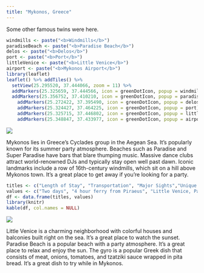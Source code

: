 ```yaml
---
title: "Mykonos, Greece"
---
```


Some other famous twins were here.

```r
windmills <- paste("<b>Windmills</b>")
paradiseBeach <- paste("<b>Paradise Beach</b>")
delos <- paste("<b>Delos</b>")
port <- paste("<b>Port</b>")
littleVenice <- paste("<b>Little Venice</b>")
airport <- paste("<b>Mykonos Airport</b>")
library(leaflet)
leaflet() %>% addTiles() %>%
  setView(25.295520, 37.444066, zoom = 11) %>%
  addMarkers(25.325659, 37.444566, icon = greenDotIcon, popup = windmills) %>%
  addMarkers(25.356752, 37.410210, icon = greenDotIcon, popup = paradiseBeach) %>%
    addMarkers(25.272422, 37.395490, icon = greenDotIcon, popup = delos) %>%
    addMarkers(25.324427, 37.464225, icon = greenDotIcon, popup = port) %>%
    addMarkers(25.325715, 37.446802, icon = greenDotIcon, popup = littleVenice) %>%
    addMarkers(25.348847, 37.433977, icon = greenDotIcon, popup = airport)
```

![](./images/Mykonos/mykonos20.png)

Mykonos lies in Greece's Cyclades group in the Aegean Sea. It's popularly known for its summer party atmosphere. Beaches such as Paradise and Super Paradise have bars that blare thumping music. Massive dance clubs attract world-renowned DJs and typically stay open well past dawn. Iconic landmarks include a row of 16th-century windmills, which sit on a hill above Mykonos town. It's a great place to get away if you're looking for a party.

```r
titles <- c("Length of Stay", "Transportation", "Major Sights","Unique Foods", "Restaurant Recommendations")
values <- c("Two days", "4 hour ferry from Piraeus", "Little Venice, Paradise Beach", "Gyro", "")
df <- data.frame(titles, values)
library(knitr)
kable(df, col.names = NULL)
```

![](./images/Mykonos/mykonos18.png)

Little Venice is a charming neighborhood with colorful houses and balconies built right on the sea. It's a great place to watch the sunset. Paradise Beach is a popular beach with a party atmosphere. It's a great place to relax and enjoy the sun. The gyro is a popular Greek dish that consists of meat, onions, tomatoes, and tzatziki sauce wrapped in pita bread. It's a great dish to try while in Mykonos.
